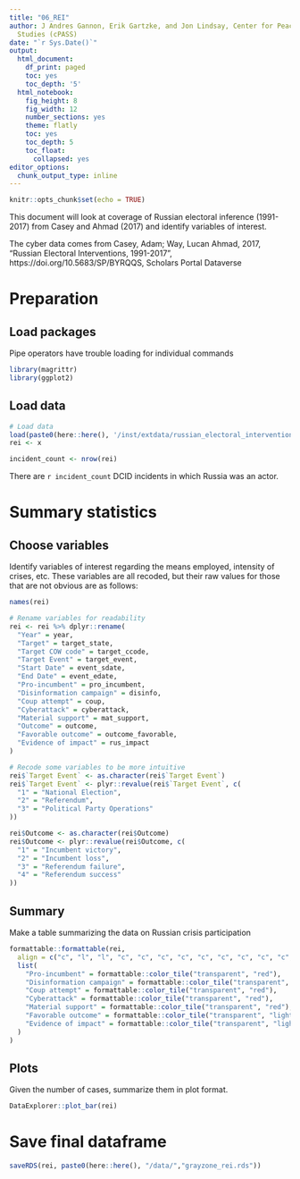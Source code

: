 ```yaml
---
title: "06_REI"
author: J Andres Gannon, Erik Gartzke, and Jon Lindsay, Center for Peace and Security
  Studies (cPASS)
date: "`r Sys.Date()`"
output:
  html_document:
    df_print: paged
    toc: yes
    toc_depth: '5'
  html_notebook:
    fig_height: 8
    fig_width: 12
    number_sections: yes
    theme: flatly
    toc: yes
    toc_depth: 5
    toc_float:
      collapsed: yes
editor_options:
  chunk_output_type: inline
---
```


```r
knitr::opts_chunk$set(echo = TRUE)
```

This document will look at coverage of Russian electoral inference (1991-2017) from Casey and Ahmad (2017) and identify variables of interest.

The cyber data comes from Casey, Adam; Way, Lucan Ahmad, 2017, "Russian Electoral Interventions, 1991-2017", https://doi.org/10.5683/SP/BYRQQS, Scholars Portal Dataverse

# Preparation
## Load packages
Pipe operators have trouble loading for individual commands
```r
library(magrittr)
library(ggplot2)
```

## Load data
```r
# Load data
load(paste0(here::here(), '/inst/extdata/russian_electoral_interventions_1991-2017.RData'))
rei <- x

incident_count <- nrow(rei)
```

There are `r incident_count` DCID incidents in which Russia was an actor.

# Summary statistics
## Choose variables
Identify variables of interest regarding the means employed, intensity of crises, etc. These variables are all recoded, but their raw values for those that are not obvious are as follows:


```r
names(rei)

# Rename variables for readability
rei <- rei %>% dplyr::rename(
  "Year" = year,
  "Target" = target_state,
  "Target COW code" = target_ccode,
  "Target Event" = target_event,
  "Start Date" = event_sdate,
  "End Date" = event_edate,
  "Pro-incumbent" = pro_incumbent,
  "Disinformation campaign" = disinfo,
  "Coup attempt" = coup,
  "Cyberattack" = cyberattack,
  "Material support" = mat_support,
  "Outcome" = outcome,
  "Favorable outcome" = outcome_favorable,
  "Evidence of impact" = rus_impact
)

# Recode some variables to be more intuitive
rei$`Target Event` <- as.character(rei$`Target Event`)
rei$`Target Event` <- plyr::revalue(rei$`Target Event`, c(
  "1" = "National Election",
  "2" = "Referendum",
  "3" = "Political Party Operations"
))

rei$Outcome <- as.character(rei$Outcome)
rei$Outcome <- plyr::revalue(rei$Outcome, c(
  "1" = "Incumbent victory",
  "2" = "Incumbent loss",
  "3" = "Referendum failure",
  "4" = "Referendum success"
))
```

## Summary
Make a table summarizing the data on Russian crisis participation
```r
formattable::formattable(rei,
  align = c("c", "l", "l", "c", "c", "c", "c", "c", "c", "c", "c", "c", "c", "c"),
  list(
    "Pro-incumbent" = formattable::color_tile("transparent", "red"),
    "Disinformation campaign" = formattable::color_tile("transparent", "red"),
    "Coup attempt" = formattable::color_tile("transparent", "red"),
    "Cyberattack" = formattable::color_tile("transparent", "red"),
    "Material support" = formattable::color_tile("transparent", "red"),
    "Favorable outcome" = formattable::color_tile("transparent", "lightblue"),
    "Evidence of impact" = formattable::color_tile("transparent", "lightblue")
  )
)
```

## Plots
Given the number of cases, summarize them in plot format.
```r
DataExplorer::plot_bar(rei)
```

# Save final dataframe
```r
saveRDS(rei, paste0(here::here(), "/data/","grayzone_rei.rds"))
```
